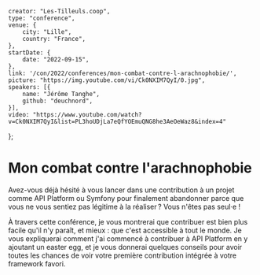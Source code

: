     creator: "Les-Tilleuls.coop",
    type: "conference",
    venue: {
        city: "Lille",
        country: "France",
    },
    startDate: {
        date: "2022-09-15",
    },
    link: '/con/2022/conferences/mon-combat-contre-l-arachnophobie/',
    picture: "https://img.youtube.com/vi/Ck0NXIM7QyI/0.jpg",
    speakers: [{
        name: "Jérôme Tanghe",
        github: "deuchnord",
    }],
    video: "https://www.youtube.com/watch?v=Ck0NXIM7QyI&list=PL3hoUDjLa7eQfYOEmuQNG8he3AeOeWaz8&index=4"
};

# Mon combat contre l'arachnophobie

Avez-vous déjà hésité à vous lancer dans une contribution à un projet comme API Platform ou Symfony pour finalement abandonner parce que vous ne vous sentiez pas légitime à la réaliser ? Vous n'êtes pas seul·e !

À travers cette conférence, je vous montrerai que contribuer est bien plus facile qu'il n'y paraît, et mieux : que c'est accessible à tout le monde. Je vous expliquerai comment j'ai commencé à contribuer à API Platform en y ajoutant un easter egg, et je vous donnerai quelques conseils pour avoir toutes les chances de voir votre première contribution intégrée à votre framework favori.
